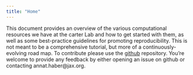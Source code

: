 ```yaml
---
title: "Home"
---
```


This document provides an overview of the various computational resources we have at the carter Lab and how to get started with them, as well as some best-practice guidelines for promoting reproducibility. This is not meant to be a comprehensive tutorial, but more of a continuously-evolving road map. To contribute please use the [github](https://github.com/TheJacksonLaboratory/ResourcesGuide) repository. You're welcome to provide any feedback by either opening an issue on github or contacting annat.haber@jax.org. 